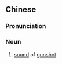 {{also|枪响}}
==Chinese==
{{zh-forms|s=枪响}}

===Pronunciation===
{{zh-pron
|m=qiāngxiǎng
|c=coeng1 hoeng2
|cat=n
}}

===Noun===
{{zh-noun}}

# [[sound]] of [[gunshot]] {{zh-mw|聲}}